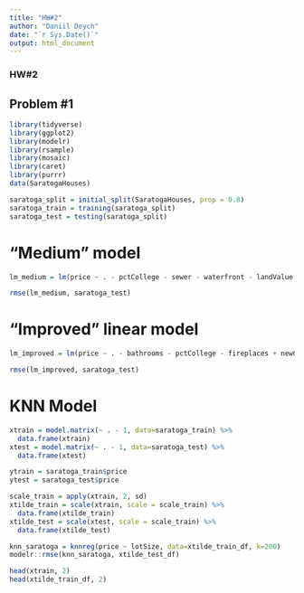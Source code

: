 ```yaml
---
title: "HW#2"
author: "Daniil Deych"
date: "`r Sys.Date()`"
output: html_document
---
```

### HW#2

## Problem #1

```r
library(tidyverse)
library(ggplot2)
library(modelr)
library(rsample)
library(mosaic)
library(caret)
library(purrr)
data(SaratogaHouses)

saratoga_split = initial_split(SaratogaHouses, prop = 0.8)
saratoga_train = training(saratoga_split)
saratoga_test = testing(saratoga_split)
```

# "Medium" model

```r
lm_medium = lm(price ~ . - pctCollege - sewer - waterfront - landValue - newConstruction, data=saratoga_train)

rmse(lm_medium, saratoga_test)
```
# "Improved" linear model

```r
lm_improved = lm(price ~ . - bathrooms - pctCollege - fireplaces + newConstruction*age + rooms*bedrooms + fireplaces*bedrooms + lotSize*landValue, data = saratoga_test)

rmse(lm_improved, saratoga_test)
```

# KNN Model

```r
xtrain = model.matrix(~ . - 1, data=saratoga_train) %>%
  data.frame(xtrain)
xtest = model.matrix(~ . - 1, data=saratoga_test) %>%
  data.frame(xtest)

ytrain = saratoga_train$price
ytest = saratoga_test$price

scale_train = apply(xtrain, 2, sd)
xtilde_train = scale(xtrain, scale = scale_train) %>%
  data.frame(xtilde_train)
xtilde_test = scale(xtest, scale = scale_train) %>%
  data.frame(xtilde_test)

knn_saratoga = knnreg(price ~ lotSize, data=xtilde_train_df, k=200)
modelr::rmse(knn_saratoga, xtilde_test_df)

head(xtrain, 2)
head(xtilde_train_df, 2)
```


